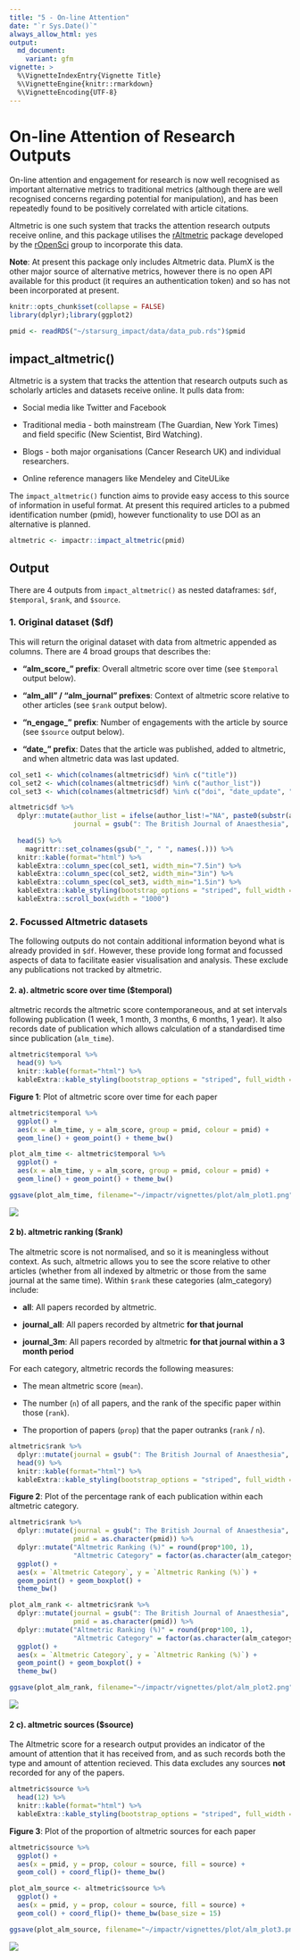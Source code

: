```yaml
---
title: "5 - On-line Attention"
date: "`r Sys.Date()`"
always_allow_html: yes
output:
  md_document:
    variant: gfm
vignette: >
  %\VignetteIndexEntry{Vignette Title}
  %\VignetteEngine{knitr::rmarkdown}
  %\VignetteEncoding{UTF-8}
---
```


# **On-line Attention of Research Outputs**

On-line attention and engagement for research is now well recognised as important alternative metrics to traditional metrics (although there are well recognised concerns regarding potential for manipulation), and has been repeatedly found to be positively correlated with article citations.

Altmetric is one such system that tracks the attention research outputs receive online, and this package utilises the [rAltmetric](https://cran.r-project.org/web/packages/rAltmetric/README.html) package developed by the [rOpenSci](https://ropensci.org/) group to incorporate this data.

**Note**: At present this package only includes Altmetric data. PlumX is the other major source of alternative metrics, however there is no open API available for this product (it requires an authentication token) and so has not been incorporated at present.
    
```r
knitr::opts_chunk$set(collapse = FALSE)
library(dplyr);library(ggplot2)

pmid <- readRDS("~/starsurg_impact/data/data_pub.rds")$pmid
```

## **impact_altmetric()**
Altmetric is a system that tracks the attention that research outputs such as scholarly articles and datasets receive online. It pulls data from:

 - Social media like Twitter and Facebook 
 
 - Traditional media - both mainstream (The Guardian, New York Times) and field specific (New Scientist, Bird Watching).
 
 - Blogs - both major organisations (Cancer Research UK) and individual researchers. 
 
 - Online reference managers like Mendeley and CiteULike

The `impact_altmetric()` function aims to provide easy access to this source of information in useful format. At present this required articles to a pubmed identification number (pmid), however functionality to use DOI as an alternative is planned.

```r
altmetric <- impactr::impact_altmetric(pmid)
```

## **Output**
There are 4 outputs from `impact_altmetric()` as nested dataframes: `$df`, `$temporal`, `$rank`, and `$source`.

### **1. Original dataset ($df)**
This will return the original dataset with data from altmetric appended as columns. There are 4 broad groups that describes the:

 - **"alm_score_" prefix**: Overall altmetric score over time (see `$temporal` output below).
 
 - **"alm_all " / "alm_journal" prefixes**: Context of altmetric score relative to other articles (see `$rank` output below).

 - **"n_engage_" prefix**: Number of engagements with the article by source (see `$source` output below).
 
 - **"date_" prefix**: Dates that the article was published, added to altmetric, and when altmetric data was last updated.

```r

col_set1 <- which(colnames(altmetric$df) %in% c("title"))
col_set2 <- which(colnames(altmetric$df) %in% c("author_list"))
col_set3 <- which(colnames(altmetric$df) %in% c("doi", "date_update", "date_pub", "date_added"))

altmetric$df %>%
  dplyr::mutate(author_list = ifelse(author_list!="NA", paste0(substr(author_list, 1, 80), "..."), author_list),
                journal = gsub(": The British Journal of Anaesthesia", "", journal)) %>%
  
  head(5) %>% 
    magrittr::set_colnames(gsub("_", " ", names(.))) %>%
  knitr::kable(format="html") %>%
  kableExtra::column_spec(col_set1, width_min="7.5in") %>%
  kableExtra::column_spec(col_set2, width_min="3in") %>%
  kableExtra::column_spec(col_set3, width_min="1.5in") %>%
  kableExtra::kable_styling(bootstrap_options = "striped", full_width = F) %>%
  kableExtra::scroll_box(width = "1000")

```

### **2. Focussed Altmetric datasets**
The following outputs do not contain additional information beyond what is already provided in `$df`. However, these provide long format and focussed aspects of data to facilitate easier visualisation and analysis. These exclude any publications not tracked by altmetric. 

#### **2. a). altmetric score over time ($temporal)**

altmetric records the altmetric score contemporaneous, and at set intervals following publication (1 week, 1 month, 3 months, 6 months, 1 year). It also records date of publication which allows calculation of a standardised time since publication (`alm_time`). 

```r
altmetric$temporal %>%
  head(9) %>%
  knitr::kable(format="html") %>%
  kableExtra::kable_styling(bootstrap_options = "striped", full_width = F)
```

**Figure 1**: Plot of altmetric score over time for each paper

```r
altmetric$temporal %>% 
  ggplot() +
  aes(x = alm_time, y = alm_score, group = pmid, colour = pmid) +
  geom_line() + geom_point() + theme_bw()
```

```r
plot_alm_time <- altmetric$temporal %>% 
  ggplot() +
  aes(x = alm_time, y = alm_score, group = pmid, colour = pmid) +
  geom_line() + geom_point() + theme_bw()

ggsave(plot_alm_time, filename="~/impactr/vignettes/plot/alm_plot1.png",height=5.76, width = 9.60, units ="in")
```

<img src="plot/alm_plot1.png" align="center"/>

#### **2 b). altmetric ranking ($rank)**

The altmetric score is not normalised, and so it is meaningless without context. As such, altmetric allows you to see the score relative to other articles (whether from all indexed by altmetric or those from the same journal at the same time). Within `$rank` these categories (alm_category) include:

 - **all**: All papers recorded by altmetric.
 
 - **journal_all**: All papers recorded by altmetric **for that journal** 
 
 - **journal_3m**: All papers recorded by altmetric **for that journal within a 3 month period** 

For each category, altmetric records the following measures:

 - The mean altmetric score (`mean`).
 
 - The number (`n`) of all papers, and the rank of the specific paper within those (`rank`). 
 
 - The proportion of papers (`prop`) that the paper outranks (`rank` / `n`).

```r
altmetric$rank %>%
  dplyr::mutate(journal = gsub(": The British Journal of Anaesthesia", "", journal)) %>%
  head(9) %>%
  knitr::kable(format="html") %>%
  kableExtra::kable_styling(bootstrap_options = "striped", full_width = F)
```

**Figure 2**: Plot of the percentage rank of each publication within each altmetric category.

```r
altmetric$rank %>%
  dplyr::mutate(journal = gsub(": The British Journal of Anaesthesia", "", journal),
                pmid = as.character(pmid)) %>%
  dplyr::mutate("Altmetric Ranking (%)" = round(prop*100, 1),
                "Altmetric Category" = factor(as.character(alm_category), levels=c("all", "journal_all", "journal_3m"))) %>%
  ggplot() +
  aes(x = `Altmetric Category`, y = `Altmetric Ranking (%)`) +
  geom_point() + geom_boxplot() +
  theme_bw()
```
```r
plot_alm_rank <- altmetric$rank %>%
  dplyr::mutate(journal = gsub(": The British Journal of Anaesthesia", "", journal),
                pmid = as.character(pmid)) %>%
  dplyr::mutate("Altmetric Ranking (%)" = round(prop*100, 1),
                "Altmetric Category" = factor(as.character(alm_category), levels=c("all", "journal_all", "journal_3m"))) %>%
  ggplot() +
  aes(x = `Altmetric Category`, y = `Altmetric Ranking (%)`) +
  geom_point() + geom_boxplot() +
  theme_bw()

ggsave(plot_alm_rank, filename="~/impactr/vignettes/plot/alm_plot2.png",height=5.76, width = 9.60, units ="in")

```

<img src="plot/alm_plot2.png" align="center"/>


#### **2 c). altmetric sources ($source)**

The Altmetric score for a research output provides an indicator of the amount of attention that it has received from, and as such records both the type and amount of attention recieved. This data excludes any sources **not** recorded for any of the papers. 

```r
altmetric$source %>%
  head(12) %>%
  knitr::kable(format="html") %>%
  kableExtra::kable_styling(bootstrap_options = "striped", full_width = F)
```

**Figure 3**: Plot of the proportion of altmetric sources for each paper

```r
altmetric$source %>% 
  ggplot() +
  aes(x = pmid, y = prop, colour = source, fill = source) +
  geom_col() + coord_flip()+ theme_bw()
```
```r
plot_alm_source <- altmetric$source %>% 
  ggplot() +
  aes(x = pmid, y = prop, colour = source, fill = source) +
  geom_col() + coord_flip()+ theme_bw(base_size = 15)

ggsave(plot_alm_source, filename="~/impactr/vignettes/plot/alm_plot3.png",height=5.76, width = 9.60, units ="in")
```

<img src="plot/alm_plot3.png" align="center"/>
